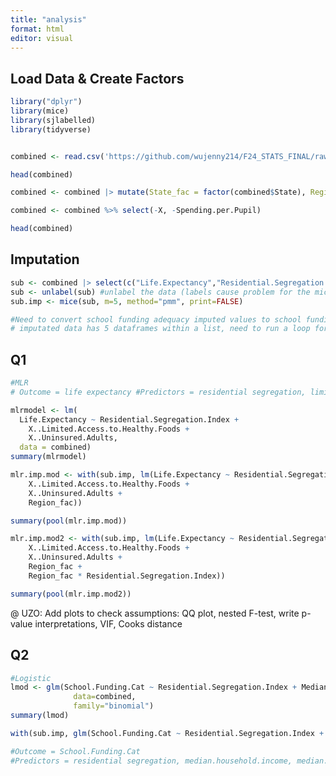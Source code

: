 ```yaml
---
title: "analysis"
format: html
editor: visual
---
```


## Load Data & Create Factors

```r
library("dplyr")
library(mice)
library(sjlabelled)
library(tidyverse)


combined <- read.csv('https://github.com/wujenny214/F24_STATS_FINAL/raw/refs/heads/main/combined.csv')
```

```r
head(combined)
```

```r
combined <- combined |> mutate(State_fac = factor(combined$State), Region_fac = factor(combined$Region, levels=c('South', 'West', 'Northeast', 'Midwest')))
```

```r
combined <- combined %>% select(-X, -Spending.per.Pupil)
```

```r
head(combined)
```

## Imputation

```r
sub <- combined |> select(c("Life.Expectancy","Residential.Segregation.Index","X..Limited.Access.to.Healthy.Foods","X..Uninsured.Adults","Median.Household.Income", "School.Funding.Adequacy", "Median.Prop.Tax", "Region_fac"))
sub <- unlabel(sub) #unlabel the data (labels cause problem for the mice function)
sub.imp <- mice(sub, m=5, method="pmm", print=FALSE)
```

```r
#Need to convert school funding adequacy imputed values to school funding categorical variable before using in models
# imputated data has 5 dataframes within a list, need to run a loop for all five datasets to create a categorical variable for each set. 
```

## Q1

```r
#MLR
# Outcome = life expectancy #Predictors = residential segregation, limited access to healthy foods, uninsured adults, region_fac as interaction with residential segregation (or any other variable)

mlrmodel <- lm(
  Life.Expectancy ~ Residential.Segregation.Index +
    X..Limited.Access.to.Healthy.Foods +
    X..Uninsured.Adults,
  data = combined)
summary(mlrmodel)

```

```r
mlr.imp.mod <- with(sub.imp, lm(Life.Expectancy ~ Residential.Segregation.Index +
    X..Limited.Access.to.Healthy.Foods +
    X..Uninsured.Adults + 
    Region_fac))

summary(pool(mlr.imp.mod))
```

```r
mlr.imp.mod2 <- with(sub.imp, lm(Life.Expectancy ~ Residential.Segregation.Index +
    X..Limited.Access.to.Healthy.Foods +
    X..Uninsured.Adults + 
    Region_fac + 
    Region_fac * Residential.Segregation.Index))

summary(pool(mlr.imp.mod2))
```

@ UZO: Add plots to check assumptions: QQ plot, nested F-test, write p-value interpretations, VIF, Cooks distance

## Q2

```r
#Logistic 
lmod <- glm(School.Funding.Cat ~ Residential.Segregation.Index + Median.Household.Income + Median.Prop.Tax,
              data=combined,
              family="binomial")
summary(lmod)

with(sub.imp, glm(School.Funding.Cat ~ Residential.Segregation.Index + Median.Household.Income + Median.Prop.Tax, family="binomial"))

#Outcome = School.Funding.Cat
#Predictors = residential segregation, median.household.income, median.prop.tax
```
